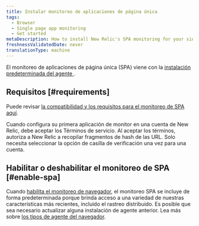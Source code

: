 ```yaml
---
title: Instalar monitoreo de aplicaciones de página única
tags:
  - Browser
  - Single page app monitoring
  - Get started
metaDescription: How to install New Relic's SPA monitoring for your single-page apps or any apps that pull content dynamically.
freshnessValidatedDate: never
translationType: machine
---
```


El monitoreo de aplicaciones de página única (SPA) viene con la [instalación predeterminada del agente <InlinePopover type="browser"/>](/docs/browser/browser-monitoring/installation/install-browser-monitoring-agent/).

## Requisitos [#requirements]

Puede revisar [la compatibilidad y los requisitos para el monitoreo de SPA aquí](/docs/browser/new-relic-browser/getting-started/compatibility-requirements-browser-monitoring#spa/).

Cuando configura su primera aplicación de monitor en una cuenta de New Relic, debe aceptar los Términos de servicio. Al aceptar los términos, autoriza a New Relic a recopilar fragmentos de hash de las URL. Solo necesita seleccionar la opción de casilla de verificación una vez para una cuenta.

## Habilitar o deshabilitar el monitoreo de SPA [#enable-spa]

Cuando [habilita el monitoreo de navegador](/docs/browser/browser-monitoring/installation/install-browser-monitoring-agent#enable), el monitoreo SPA se incluye de forma predeterminada porque brinda acceso a una variedad de nuestras características más recientes, incluido el rastreo distribuido. Es posible que sea necesario actualizar alguna instalación de agente anterior. Lea más sobre [los tipos de agente del navegador](/docs/browser/browser-monitoring/installation/install-browser-monitoring-agent#agent-types).
